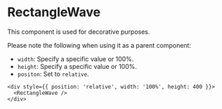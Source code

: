 
<Meta of={RectangleWave} />

# RectangleWave

This component is used for decorative purposes.

<Canvas of={RectangleWave.Default} />
<Controls />

Please note the following when using it as a parent component:

- `width`: Specify a specific value or 100%.
- `height`: Specify a specific value or 100%.
- `positon`: Set to `relative`.

```tsx
<div style={{ position: 'relative', width: '100%', height: 400 }}>
  <RectangleWave />
</div>
```
